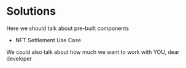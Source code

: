 ---
---

# Solutions

Here we should talk about pre-built components

- NFT Settlement Use Case

We could also talk about how much we want to work with YOU, dear developer